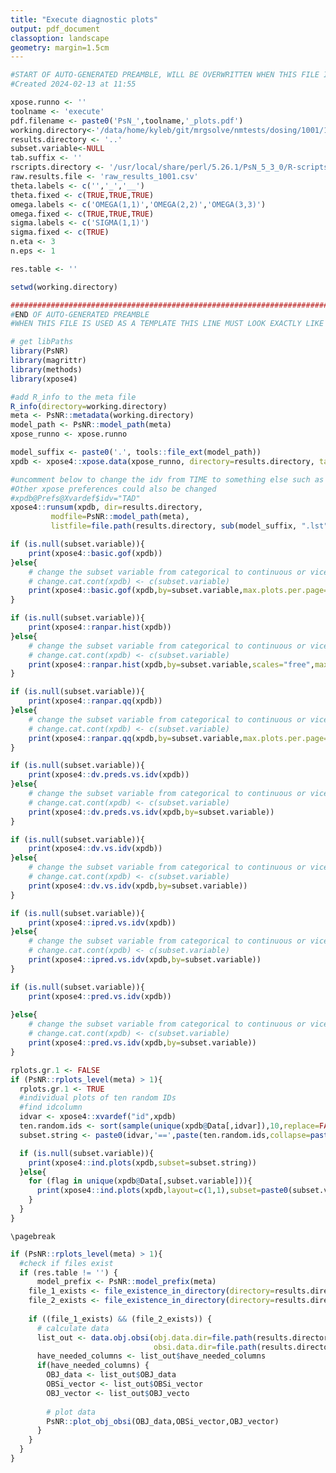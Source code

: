 ```yaml
---
title: "Execute diagnostic plots"
output: pdf_document
classoption: landscape
geometry: margin=1.5cm
---
```


```r

#START OF AUTO-GENERATED PREAMBLE, WILL BE OVERWRITTEN WHEN THIS FILE IS USED AS A TEMPLATE
#Created 2024-02-13 at 11:55

xpose.runno <- ''
toolname <- 'execute'
pdf.filename <- paste0('PsN_',toolname,'_plots.pdf')
working.directory<-'/data/home/kyleb/git/mrgsolve/nmtests/dosing/1001/1001/'
results.directory <- '..'
subset.variable<-NULL
tab.suffix <- '' 
rscripts.directory <- '/usr/local/share/perl/5.26.1/PsN_5_3_0/R-scripts' # This is not used
raw.results.file <- 'raw_results_1001.csv'
theta.labels <- c('','_','__')
theta.fixed <- c(TRUE,TRUE,TRUE)
omega.labels <- c('OMEGA(1,1)','OMEGA(2,2)','OMEGA(3,3)')
omega.fixed <- c(TRUE,TRUE,TRUE)
sigma.labels <- c('SIGMA(1,1)')
sigma.fixed <- c(TRUE)
n.eta <- 3
n.eps <- 1

res.table <- ''

setwd(working.directory)

############################################################################
#END OF AUTO-GENERATED PREAMBLE
#WHEN THIS FILE IS USED AS A TEMPLATE THIS LINE MUST LOOK EXACTLY LIKE THIS


```


```r
# get libPaths
library(PsNR)
library(magrittr)
library(methods)
library(xpose4)

#add R_info to the meta file
R_info(directory=working.directory)
meta <- PsNR::metadata(working.directory)
model_path <- PsNR::model_path(meta)
xpose_runno <- xpose.runno
```

```r
model_suffix <- paste0('.', tools::file_ext(model_path))
xpdb <- xpose4::xpose.data(xpose_runno, directory=results.directory, tab.suffix=tab.suffix, mod.prefix=PsNR::model_prefix(meta), mod.suffix=model_suffix)

#uncomment below to change the idv from TIME to something else such as TAD.
#Other xpose preferences could also be changed
#xpdb@Prefs@Xvardef$idv="TAD"
xpose4::runsum(xpdb, dir=results.directory,
         modfile=PsNR::model_path(meta),
         listfile=file.path(results.directory, sub(model_suffix, ".lst", basename(PsNR::model_path(meta)))))
```
\pagebreak

```r
if (is.null(subset.variable)){
    print(xpose4::basic.gof(xpdb))
}else{
    # change the subset variable from categorical to continuous or vice versa.
    # change.cat.cont(xpdb) <- c(subset.variable)
    print(xpose4::basic.gof(xpdb,by=subset.variable,max.plots.per.page=1))
}
```
\pagebreak

```r
if (is.null(subset.variable)){
    print(xpose4::ranpar.hist(xpdb))
}else{
    # change the subset variable from categorical to continuous or vice versa.
    # change.cat.cont(xpdb) <- c(subset.variable)
    print(xpose4::ranpar.hist(xpdb,by=subset.variable,scales="free",max.plots.per.page=1))
}
```
\pagebreak

```r
if (is.null(subset.variable)){
    print(xpose4::ranpar.qq(xpdb))
}else{
    # change the subset variable from categorical to continuous or vice versa.
    # change.cat.cont(xpdb) <- c(subset.variable)
    print(xpose4::ranpar.qq(xpdb,by=subset.variable,max.plots.per.page=1))
}
```
\pagebreak

```r
if (is.null(subset.variable)){
    print(xpose4::dv.preds.vs.idv(xpdb))
}else{
    # change the subset variable from categorical to continuous or vice versa.
    # change.cat.cont(xpdb) <- c(subset.variable)
    print(xpose4::dv.preds.vs.idv(xpdb,by=subset.variable))
}
```
\pagebreak

```r
if (is.null(subset.variable)){
    print(xpose4::dv.vs.idv(xpdb))
}else{
    # change the subset variable from categorical to continuous or vice versa.
    # change.cat.cont(xpdb) <- c(subset.variable)
    print(xpose4::dv.vs.idv(xpdb,by=subset.variable))
}
```
\pagebreak

```r
if (is.null(subset.variable)){
    print(xpose4::ipred.vs.idv(xpdb))
}else{
    # change the subset variable from categorical to continuous or vice versa.
    # change.cat.cont(xpdb) <- c(subset.variable)
    print(xpose4::ipred.vs.idv(xpdb,by=subset.variable))
}
```
\pagebreak

```r
if (is.null(subset.variable)){
    print(xpose4::pred.vs.idv(xpdb))
    
}else{
    # change the subset variable from categorical to continuous or vice versa.
    # change.cat.cont(xpdb) <- c(subset.variable)
    print(xpose4::pred.vs.idv(xpdb,by=subset.variable))
}
```
\pagebreak

```r
rplots.gr.1 <- FALSE
if (PsNR::rplots_level(meta) > 1){
  rplots.gr.1 <- TRUE
  #individual plots of ten random IDs
  #find idcolumn
  idvar <- xpose4::xvardef("id",xpdb)
  ten.random.ids <- sort(sample(unique(xpdb@Data[,idvar]),10,replace=FALSE))
  subset.string <- paste0(idvar,'==',paste(ten.random.ids,collapse=paste0(' | ',idvar,'==')))

  if (is.null(subset.variable)){
    print(xpose4::ind.plots(xpdb,subset=subset.string))
  }else{
    for (flag in unique(xpdb@Data[,subset.variable])){
      print(xpose4::ind.plots(xpdb,layout=c(1,1),subset=paste0(subset.variable,'==',flag,' & (',subset.string,')')))
    }
  }
}  
```

```asis
\pagebreak
```

```r
if (PsNR::rplots_level(meta) > 1){
  #check if files exist
  if (res.table != '') {
      model_prefix <- PsNR::model_prefix(meta)
    file_1_exists <- file_existence_in_directory(directory=results.directory, file_name=paste0(model_prefix, xpose_runno, ".phi"))
    file_2_exists <- file_existence_in_directory(directory=results.directory, file_name=res.table)
    
    if ((file_1_exists) && (file_2_exists)) {
      # calculate data
      list_out <- data.obj.obsi(obj.data.dir=file.path(results.directory, paste0(model_prefix, xpose_runno, ".phi")),
                                obsi.data.dir=file.path(results.directory, res.table))
      have_needed_columns <- list_out$have_needed_columns
      if(have_needed_columns) {
        OBJ_data <- list_out$OBJ_data
        OBSi_vector <- list_out$OBSi_vector
        OBJ_vector <- list_out$OBJ_vecto
      
        # plot data
        PsNR::plot_obj_obsi(OBJ_data,OBSi_vector,OBJ_vector)
      }
    }
  }
}
```

